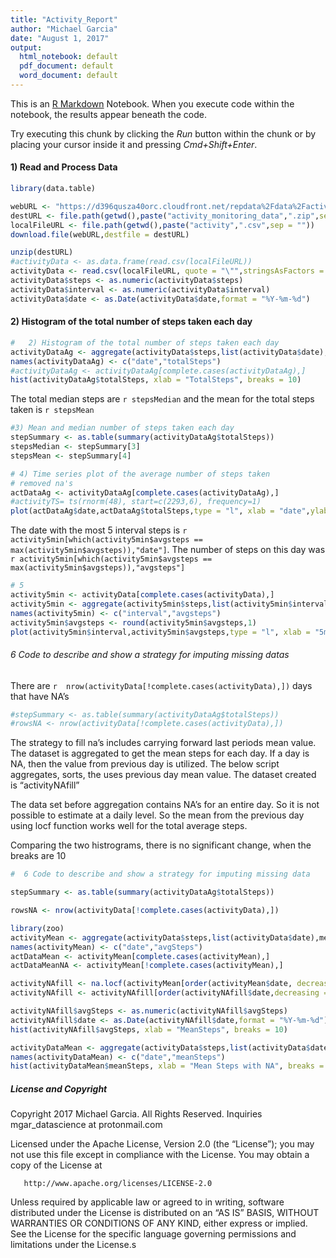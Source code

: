 ```yaml
---
title: "Activity_Report"
author: "Michael Garcia"
date: "August 1, 2017"
output:
  html_notebook: default
  pdf_document: default
  word_document: default
---
```


This is an [R Markdown](http://rmarkdown.rstudio.com) Notebook. When you execute code within the notebook, the results appear beneath the code. 

Try executing this chunk by clicking the *Run* button within the chunk or by placing your cursor inside it and pressing *Cmd+Shift+Enter*.

#### 1) Read and Process Data

```r
library(data.table)

webURL <- "https://d396qusza40orc.cloudfront.net/repdata%2Fdata%2Factivity.zip"
destURL <- file.path(getwd(),paste("activity_monitoring_data",".zip",sep = ""))
localFileURL <- file.path(getwd(),paste("activity",".csv",sep = ""))
download.file(webURL,destfile = destURL)

unzip(destURL)
#activityData <- as.data.frame(read.csv(localFileURL))
activityData <- read.csv(localFileURL, quote = "\"",stringsAsFactors = FALSE)
activityData$steps <- as.numeric(activityData$steps)
activityData$interval <- as.numeric(activityData$interval)
activityData$date <- as.Date(activityData$date,format = "%Y-%m-%d")

```


#### 2) Histogram of the total number of steps taken each day




``` r
#   2) Histogram of the total number of steps taken each day
activityDataAg <- aggregate(activityData$steps,list(activityData$date),sum)
names(activityDataAg) <- c("date","totalSteps")
#activityDataAg <- activityDataAg[complete.cases(activityDataAg),]
hist(activityDataAg$totalSteps, xlab = "TotalSteps", breaks = 10)
```

The total median steps are `r stepsMedian` and the mean for the total steps taken is `r stepsMean`

``` r
#3) Mean and median number of steps taken each day
stepSummary <- as.table(summary(activityDataAg$totalSteps))
stepsMedian <- stepSummary[3]
stepsMean <- stepSummary[4]
```


``` r
# 4) Time series plot of the average number of steps taken
# removed na's
actDataAg <- activityDataAg[complete.cases(activityDataAg),]
#activityTS= ts(rnorm(48), start=c(2293,6), frequency=1)
plot(actDataAg$date,actDataAg$totalSteps,type = "l", xlab = "date",ylab = "total steps")
```



The date with the most 5 interval steps is `r activity5min[which(activity5min$avgsteps == max(activity5min$avgsteps)),"date"]`. The number of steps on this day was `r activity5min[which(activity5min$avgsteps == max(activity5min$avgsteps)),"avgsteps"]`

``` r
# 5
activity5min <- activityData[complete.cases(activityData),]
activity5min <- aggregate(activity5min$steps,list(activity5min$interval),mean)
names(activity5min) <- c("interval","avgsteps")
activity5min$avgsteps <- round(activity5min$avgsteps,1)
plot(activity5min$interval,activity5min$avgsteps,type = "l", xlab = "5min interval", ylab = "5min Avg Steps")

```

######  6 Code to describe and show a strategy for imputing missing datas
There are `r  nrow(activityData[!complete.cases(activityData),])` days that have NA's

``` r

#stepSummary <- as.table(summary(activityDataAg$totalSteps))
#rowsNA <- nrow(activityData[!complete.cases(activityData),])

```

The strategy to fill na's includes carrying forward last periods mean value. The dataset is aggregated to get the mean steps for each day. If a day is NA, then the value from previous day is utilized. The below script aggregates, sorts, the uses previous day mean value. The dataset created is "activityNAfill"

The data set before aggregation contains NA's for an entire day. So it is not possible to estimate at a daily level. So the mean from the previous day using locf function works well for the total average steps.

Comparing the two histrograms, there is no significant change, when the breaks are 10

``` r
#  6 Code to describe and show a strategy for imputing missing data

stepSummary <- as.table(summary(activityDataAg$totalSteps))

rowsNA <- nrow(activityData[!complete.cases(activityData),])

library(zoo)
activityMean <- aggregate(activityData$steps,list(activityData$date),mean)
names(activityMean) <- c("date","avgSteps")
actDataMean <- activityMean[complete.cases(activityMean),]
actDataMeanNA <- activityMean[!complete.cases(activityMean),]

activityNAfill <- na.locf(activityMean[order(activityMean$date, decreasing = TRUE),], fromLast = TRUE)
activityNAfill <- activityNAfill[order(activityNAfill$date,decreasing = FALSE),]

activityNAfill$avgSteps <- as.numeric(activityNAfill$avgSteps)
activityNAfill$date <- as.Date(activityNAfill$date,format = "%Y-%m-%d")
hist(activityNAfill$avgSteps, xlab = "MeanSteps", breaks = 10)
```

``` r
activityDataMean <- aggregate(activityData$steps,list(activityData$date),mean)
names(activityDataMean) <- c("date","meanSteps")
hist(activityDataMean$meanSteps, xlab = "Mean Steps with NA", breaks = 10)
```

##### License and Copyright
   Copyright 2017 Michael Garcia. All Rights Reserved.
   Inquiries mgar_datascience at protonmail.com
  

   Licensed under the Apache License, Version 2.0 (the "License");
   you may not use this file except in compliance with the License.
   You may obtain a copy of the License at

       http://www.apache.org/licenses/LICENSE-2.0

   Unless required by applicable law or agreed to in writing, software
   distributed under the License is distributed on an "AS IS" BASIS,
   WITHOUT WARRANTIES OR CONDITIONS OF ANY KIND, either express or implied.
   See the License for the specific language governing permissions and
   limitations under the License.s
